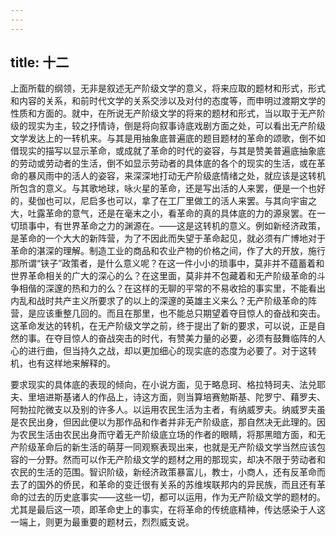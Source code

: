 ```yaml
---
---
---
```

title: 十二
---



上面所载的纲领，无非是叙述无产阶级文学的意义，将来应取的题材和形式，形式和内容的关系，和前时代文学的关系交涉以及对付的态度等，而申明过渡期文学的性质和方面的。就中，在所说无产阶级文学的将来的题材和形式，当以取于无产阶级的现实为主，较之抒情诗，倒是将向叙事诗底戏剧方面之处，可以看出无产阶级文学发达上的一转机来。与其是用抽象底普遍底的题目题材的革命的颂歌，倒不如借现实的描写以显示革命，或成就了革命的时代的姿容，与其是赞美普遍底抽象底的劳动或劳动者的生活，倒不如显示劳动者的具体底的各个的现实的生活，或在革命的暴风雨中的活人的姿容，来深深地打动无产阶级底情绪之处，就应该是这转机所包含的意义。与其歌地球，咏火星的革命，还是写出活的人来罢，便是一个也好的，斐伽也可以，尼启多也可以，拿了在工厂里做工的活人来罢。与其向宇宙之大，吐露革命的意气，还是在毫末之小，看革命的真的具体底的力的源泉罢。在一切琐事中，有世界革命之力的渊源在。——这是这转机的意义。例如新经济政策，是革命的一个大大的新阵营，为了不因此而失望于革命起见，就必须有广博地对于革命的湛深的理解。制造工业的商品和农业产物的价格之间，作了大的开放，施行那所谓“铗子”政策者，是什么意义呢？在这一件小小的琐事中，莫非并不蕴蓄着和世界革命相关的广大的深心的么？在这里面，莫非并不包藏着和无产阶级革命的斗争相偕的深邃的热和力的么？在这样的无聊的平常的不易收拾的事实里，不能看出内乱和战时共产主义所要求了的以上的深邃的英雄主义来么？无产阶级革命的阵营，是应该重整几回的。而且在那里，也不能总只期望着夺目惊人的奋战和突击。这革命发达的转机，在无产阶级文学之前，终于提出了新的要求，可以说，正是自然的事。在夺目惊人的奋战突击的时代，有赞美力量的必要，必须有鼓舞临阵的人心的进行曲，但当持久之战，却以更加细心的现实底的态度为必要了。对于这转机，也有这样地来解释的。

要求现实的具体底的表现的倾向，在小说方面，见于略息珂、格拉特珂夫、法兑耶夫、里培进斯基诸人的作品上，诗这方面，则当算培赛勉斯基、陀罗宁、藉罗夫、阿勃拉陀微支以及别的许多人。以运用农民生活为主者，有纳威罗夫。纳威罗夫虽是农民出身，但因此便以为那作品和作者并非无产阶级底，那自然决无此理的。因为农民生活由农民出身而守着无产阶级底立场的作者的眼睛，将那黑暗方面，和无产阶级革命后的新生活的萌芽一同观察表现出来，也就是无产阶级文学当然应该包容的一分野。然而可以作无产阶级文学的题材之用的那现实，却决不限于劳动者和农民的生活的范围。智识阶级，新经济政策暴富儿，教士，小商人，还有反革命而去了的国外的侨民，和革命的变迁很有关系的苏维埃联邦内的异民族，而且还有革命的过去的历史底事实——这些一切，都可以运用，作为无产阶级文学的题材的。尤其是最后这一项，即革命史上的事实，在将革命的传统底精神，传达感染于人这一端上，则更为最重要的题材云，烈烈威支说。